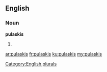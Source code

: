 ==English==

===Noun===
'''pulaskis'''

# {{plural of|pulaski}}

[[Category:English plurals]]

[[ar:pulaskis]]
[[fr:pulaskis]]
[[ku:pulaskis]]
[[my:pulaskis]]